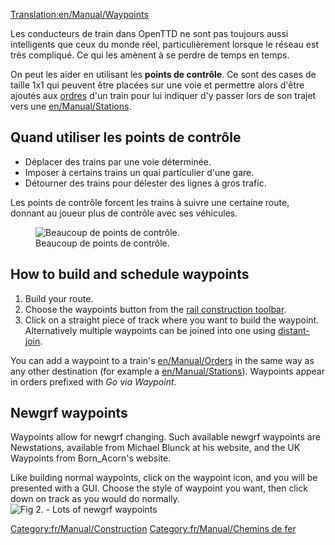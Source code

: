 [[Translation:en/Manual/Waypoints]]
{{fr/Traduction|en/Manual/Waypoints|10}}

<!-- this is not tutorial/walkthrough category member -->
Les conducteurs de train dans OpenTTD ne sont pas toujours aussi intelligents que ceux du monde réel, particulièrement lorsque le réseau est très compliqué.  Ce qui les amènent à se perdre de temps en temps.  

On peut les aider en utilisant les '''points de contrôle'''. Ce sont des cases de taille 1x1 qui peuvent être placées sur une voie et permettre alors d'être ajoutés aux [[fr/Manual/Ordres|ordres]] d'un train pour lui indiquer d'y passer lors de son trajet vers une [[en/Manual/Stations]].
==Quand utiliser les points de contrôle==

* Déplacer des trains par une voie déterminée.
* Imposer à certains trains un quai particulier d'une gare.
* Détourner des trains pour délester des lignes à gros trafic.

Les points de contrôle forcent les trains à suivre une certaine route, donnant au joueur plus de contrôle avec ses véhicules.

[[File:en/Manual/Checkpoints.png|center|frame|Beaucoup de points de contrôle.]]

==How to build and schedule waypoints==

# Build your route.
# Choose the waypoints button from the [[en/Manual/Railway construction#railway-construction-toolbar|rail construction toolbar]].
# Click on a straight piece of track where you want to build the waypoint. Alternatively multiple waypoints can be joined into one using [[en/Archive/Manual/Settings/Distant-join stations|distant-join]].

You can add a waypoint to a train's [[en/Manual/Orders]] in the same way as any other destination (for example a [[en/Manual/Stations]]). Waypoints appear in orders prefixed with ''Go via Waypoint''.

== Newgrf waypoints ==
Waypoints allow for newgrf changing. Such available newgrf waypoints are Newstations, available from Michael Blunck at his website, and the UK Waypoints from Born_Acorn's website.

Like building normal waypoints, click on the waypoint icon, and you will be presented with a GUI. Choose the style of waypoint you want, then click down on track as you would do normally.
[[File:en/Manual/Newgrfwayp.png|center|frame|Fig 2. - Lots of newgrf waypoints]]

[[Category:fr/Manual/Construction]]
[[Category:fr/Manual/Chemins de fer]]